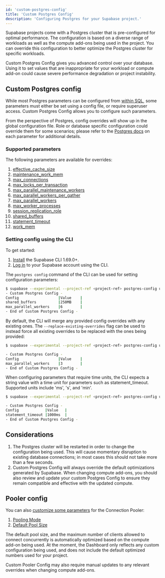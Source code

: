 ```yaml
---
id: 'custom-postgres-config'
title: 'Custom Postgres Config'
description: 'Configuring Postgres for your Supabase project.'
---
```


Supabase projects come with a Postgres cluster that is pre-configured for optimal performance. The configuration is based on a diverse range of workloads as well as the compute add-ons being used in the project. You can override this configuration to better optimize the Postgres cluster for specific workloads.

<Admonition type="note">

Custom Postgres Config gives you advanced control over your database. Using it to set values that are inappropriate for your workload or compute add-on could cause severe performance degradation or project instability.

</Admonition>

## Custom Postgres config

While most Postgres parameters can be configured from [within SQL](https://www.postgresql.org/docs/current/config-setting.html#CONFIG-SETTING-SQL-COMMAND-INTERACTION), some parameters must either be set using a config file, or require superuser access. Custom Postgres Config allows you to configure such parameters.

From the perspective of Postgres, config overrides will show up in the global configuration file. Role or database specific configuration could override them for some scenarios; please refer to the [Postgres docs](https://www.postgresql.org/docs/current/) on each parameter for additional details.

### Supported parameters

The following parameters are available for overrides:

1. [effective_cache_size](https://postgresqlco.nf/doc/en/param/effective_cache_size/)
1. [maintenance_work_mem](https://postgresqlco.nf/doc/en/param/maintenance_work_mem/)
1. [max_connections](https://postgresqlco.nf/doc/en/param/max_connections/)
1. [max_locks_per_transaction](https://postgresqlco.nf/doc/en/param/max_locks_per_transaction/)
1. [max_parallel_maintenance_workers](https://postgresqlco.nf/doc/en/param/max_parallel_maintenance_workers/)
1. [max_parallel_workers_per_gather](https://postgresqlco.nf/doc/en/param/max_parallel_workers_per_gather/)
1. [max_parallel_workers](https://postgresqlco.nf/doc/en/param/max_parallel_workers/)
1. [max_worker_processes](https://postgresqlco.nf/doc/en/param/max_worker_processes/)
1. [session_replication_role](https://postgresqlco.nf/doc/en/param/session_replication_role/)
1. [shared_buffers](https://postgresqlco.nf/doc/en/param/shared_buffers/)
1. [statement_timeout](https://postgresqlco.nf/doc/en/param/statement_timeout/)
1. [work_mem](https://postgresqlco.nf/doc/en/param/work_mem/)

### Setting config using the CLI

To get started:

1. [Install](/docs/guides/resources/supabase-cli) the Supabase CLI 1.69.0+.
1. [Log in](/docs/guides/cli/local-development#log-in-to-the-supabase-cli) to your Supabase account using the CLI.

The `postgres config` command of the CLI can be used for setting configuration parameters:

```bash
$ supabase --experimental --project-ref <project-ref> postgres-config update --config max_parallel_workers=6 --config shared_buffers=250MB
- Custom Postgres Config -
Config                  |Value    |
shared_buffers          |250MB    |
max_parallel_workers    |6        |
- End of Custom Postgres Config -
```

By default, the CLI will merge any provided config overrides with any existing ones. The `--replace-existing-overrides` flag can be used to instead force all existing overrides to be replaced with the ones being provided:

```bash
$ supabase --experimental --project-ref <project-ref> postgres-config update --config max_parallel_workers=3 --replace-existing-overrides

- Custom Postgres Config -
Config                  |Value    |
max_parallel_workers    |3        |
- End of Custom Postgres Config -
```

When configuring parameters that require time units, the CLI expects a string value with a time unit for parameters such as statement_timeout. Supported units include 'ms', 's', and 'min'.

```bash
$ supabase --experimental --project-ref <project-ref> postgres-config update --config statement_timeout=1000ms

- Custom Postgres Config -
Config            |Value   |
statement_timeout |1000ms  |
- End of Custom Postgres Config -
```

## Considerations

1. The Postgres cluster will be restarted in order to change the configuration being used. This will cause momentary disruption to existing database connections; in most cases this should not take more than a few seconds.
1. Custom Postgres Config will always override the default optimizations generated by Supabase. When changing compute add-ons, you should also review and update your custom Postgres Config to ensure they remain compatible and effective with the updated compute.

## Pooler config

You can also [customize some parameters](https://supabase.com/dashboard/project/_/settings/database) for the Connection Pooler:

1. [Pooling Mode](https://supabase.github.io/supavisor/configuration/pool_modes/)
1. [Default Pool Size](https://supabase.github.io/supavisor/configuration/users/)

The default pool size, and the maximum number of clients allowed to connect concurrently is automatically optimized based on the compute add-on being used. At the moment, the Dashboard only reflects any custom configuration being used, and does not include the default optimized numbers used for your project.

Custom Pooler Config may also require manual updates to any relevant overrides when changing compute add-ons.
